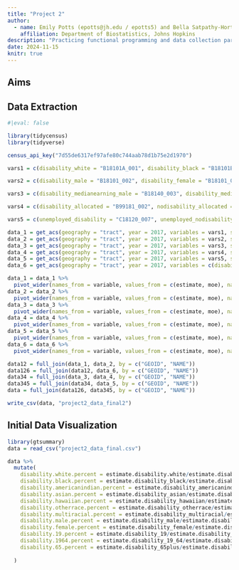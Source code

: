 ```yaml
---
title: "Project 2"
author: 
  - name: Emily Potts (epotts@jh.edu / epotts5) and Bella Satpathy-Horton (ghorton2@jh.edu / ghorton2)
    affiliation: Department of Biostatistics, Johns Hopkins
description: "Practicing functional programming and data collection paradigms"
date: 2024-11-15
knitr: true
---
```


## Aims 

## Data Extraction

```r
#|eval: false

library(tidycensus)
library(tidyverse)

census_api_key("7d55de6317ef97afe80c744aab78d1b75e2d1970")

vars1 = c(disability_white = "B18101A_001", disability_black = "B18101B_001", disability_americanindian = "B18101C_001", disability_asian = "B18101D_001", disability_hawaiian = "B18101E_001", disability_otherrace = "B18101F_001", disability_multiracial = "B18101G_001")

vars2 = c(disability_male = "B18101_002", disability_female = "B18101_021", disability_19 = "B18135_003", disability_19_64 = "B18135_014", disability_65plus = "B18135_025")

vars3 = c(disability_medianearning_male = "B18140_003", disability_medianearning_female = "B18140_004", poverty_level_disability = "B23024_003", poverty_level_nodisability = "B23024_010", nodisability_medianearning_male = "B18140_006", nodisability_medianearning_female = "B18140_007")

vars4 = c(disability_allocated = "B99181_002", nodisability_allocated = "B99181_003", employed_disbility = "C18120_004", employed_nodisability = "C18120_005")

vars5 = c(unemployed_disability = "C18120_007", unemployed_nodisability = "C18120_008", notworking_disability = "C18120_010", notworking_nodisability = "C18120_011", total = "B00001_001")

data_1 = get_acs(geography = "tract", year = 2017, variables = vars1, state = "Pennsylvania")
data_2 = get_acs(geography = "tract", year = 2017, variables = vars2, state = "Pennsylvania")
data_3 = get_acs(geography = "tract", year = 2017, variables = vars3, state = "Pennsylvania")
data_4 = get_acs(geography = "tract", year = 2017, variables = vars4, state = "Pennsylvania")
data_5 = get_acs(geography = "tract", year = 2017, variables = vars5, state = "Pennsylvania")
data_6 = get_acs(geography = "tract", year = 2017, variables = c(disability_total = "B18101_001"), state = "Pennsylvania")

data_1 = data_1 %>% 
  pivot_wider(names_from = variable, values_from = c(estimate, moe), names_sep = ".")
data_2 = data_2 %>% 
  pivot_wider(names_from = variable, values_from = c(estimate, moe), names_sep = ".")
data_3 = data_3 %>% 
  pivot_wider(names_from = variable, values_from = c(estimate, moe), names_sep = ".")
data_4 = data_4 %>% 
  pivot_wider(names_from = variable, values_from = c(estimate, moe), names_sep = ".")
data_5 = data_5 %>% 
  pivot_wider(names_from = variable, values_from = c(estimate, moe), names_sep = ".")
data_6 = data_6 %>% 
  pivot_wider(names_from = variable, values_from = c(estimate, moe), names_sep = ".")

data12 = full_join(data_1, data_2, by = c("GEOID", "NAME"))
data126 = full_join(data12, data_6, by = c("GEOID", "NAME"))
data34 = full_join(data_3, data_4, by = c("GEOID", "NAME"))
data345 = full_join(data34, data_5, by = c("GEOID", "NAME"))
data = full_join(data126, data345, by = c("GEOID", "NAME"))

write_csv(data, "project2_data_final2")
```

## Initial Data Visualization

```r
library(gtsummary)
data = read_csv("project2_data_final.csv")

data %>% 
  mutate(
    disability.white.percent = estimate.disability.white/estimate.disability_total,
    disability.black.percent = estimate.disability_black/estimate.disability_total,
    disability.americanindian.percent = estimate.disability_americanindian/estimate.disability_total,
    disability.asian.percent = estimate.disability_asian/estimate.disability_total,
    disability.hawaiian.percent = estimate.disability_hawaiian/estimate.disability_total,
    disability.otherrace.percent = estimate.disability_otherrace/estimate.disability_total,
    disability.multiracial.percent = estimate.disability_multiracial/estimate.disability_total,
    disability.male.percent = estimate.disability_male/estimate.disability_total,
    disability.female.percent = estimate.disability_female/estimate.disability_total,
    disability.19.percent = estimate.disability_19/estimate.disability_total,
    disability.1964.percent = estimate.disability_19_64/estimate.disability_total,
    disability.65.percent = estimate.disability_65plus/estimate.disability_total,
    
  )
  
```

